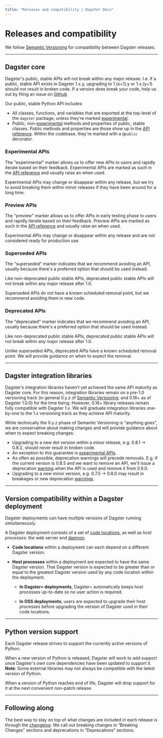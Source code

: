 ```yaml
---
title: "Releases and compatibility | Dagster Docs"
---
```


# Releases and compatibility

We follow [Semantic Versioning](https://semver.org/) for compatibility between Dagster releases.

---

## Dagster core

Dagster's public, stable APIs will not break within any major release. I.e. if a public, stable API exists in Dagster 1.x.y, upgrading to 1.(x+1).y or 1.x.(y+1) should not result in broken code. If a version does break your code, help us out by filing an issue on [Github](https://github.com/dagster-io/dagster/issues)

Our public, stable Python API includes:

- All classes, functions, and variables that are exported at the top-level of the `dagster` package, unless they're marked [experimental](#experimental-apis).
- Public, non-[experimental](#experimental-apis) methods and properties of public, stable classes. Public methods and properties are those show up in the [API reference](/\_apidocs). Within the codebase, they're marked with a `@public` decorator.

### Experimental APIs

The "experimental" marker allows us to offer new APIs to users and rapidly iterate based on their feedback. Experimental APIs are marked as such in the [API reference](/\_apidocs) and usually raise an <PyObject object="ExperimentalWarning" /> when used.

Experimental APIs may change or disappear within any release, but we try to avoid breaking them within minor releases if they have been around for a long time.

### Preview APIs

The "preview" marker allows us to offer APIs in early testing phase to users and rapidly iterate based on their feedback. Preview APIs are marked as such in the [API reference](/\_apidocs) and usually raise an <PyObject object="PreviewWarning" module="dagster._utils.warnings" /> when used.

Experimental APIs may change or disappear within any release and are not considered ready for production use.

### Superseded APIs

The "superseded" marker indicates that we recommend avoiding an API, usually because there's a preferred option that should be used instead.

Like non-deprecated public stable APIs, deprecated public stable APIs will not break within any major release after 1.0.

Superseded APIs do not have a known scheduled removal point, but we recommend avoiding them in new code.

### Deprecated APIs

The "deprecated" marker indicates that we recommend avoiding an API, usually because there's a preferred option that should be used instead.

Like non-deprecated public stable APIs, deprecated public stable APIs will not break within any major release after 1.0.

Unlike superseded APIs, deprecated APIs have a known scheduled removal point. We will provide guidance on when to expect the removal.

---

## Dagster integration libraries

Dagster’s integration libraries haven’t yet achieved the same API maturity as Dagster core. For this reason, integration libraries remain on a pre-1.0 versioning track (in general 0.y.z of [Semantic Versioning](https://semver.org/); and 0.16+ as of Dagster 1.0.0) for the time being. However, 0.16+ library releases remain fully compatible with Dagster 1.x. We will graduate integration libraries one-by-one to the 1.x versioning track as they achieve API maturity.

While technically the 0.y.z phase of Semantic Versioning is "anything goes", we are conservative about making changes and will provide guidance about when to expect breaking changes:

- Upgrading to a new dot version within a minor release, e.g. 0.8.1 → 0.8.2, should never result in broken code.
- An exception to this guarantee is [experimental APIs](#experimental-apis).
- As often as possible, deprecation warnings will precede removals. E.g. if the current version is 0.8.5 and we want to remove an API, we'll issue a deprecation [warning](https://docs.python.org/3/library/warnings.html) when the API is used and remove it from 0.9.0.
- Upgrading to a new minor version, e.g. 0.7.5 → 0.8.0 may result in breakages or new deprecation [warnings](https://docs.python.org/3/library/warnings.html).

---

## Version compatibility within a Dagster deployment

Dagster deployments can have multiple versions of Dagster running simultaneously.

A Dagster deployment consists of a set of [code locations](https://docs.dagster.io/concepts/code-locations), as well as _host processes_: the web server and [daemon](https://docs.dagster.io/deployment/dagster-daemon).

- **Code locations** within a deployment can each depend on a different Dagster version.
- **Host processes** within a deployment are expected to have the same Dagster version. That Dagster version is expected to be greater than or equal to the greatest Dagster version used by any code location within the deployment.

  - **In Dagster+ deployments**, Dagster+ automatically keeps host processes up-to-date so no user action is required.

  - **In OSS deployments**, users are expected to upgrade their host processes before upgrading the version of Dagster used in their code locations.

---

## Python version support

Each Dagster release strives to support the currently active versions of Python.

When a new version of Python is released, Dagster will work to add support once Dagster's own core dependencies have been updated to support it. **Note**: Some external libraries may not always be compatible with the latest version of Python.

When a version of Python reaches end of life, Dagster will drop support for it at the next convenient non-patch release.

---

## Following along

The best way to stay on top of what changes are included in each release is through the [changelog](https://github.com/dagster-io/dagster/blob/master/CHANGES.md). We call out breaking changes in “Breaking Changes” sections and deprecations in “Deprecations” sections.
